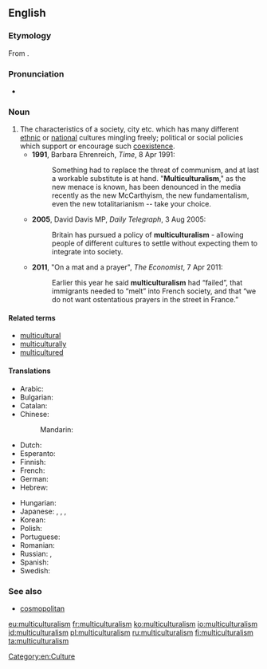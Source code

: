 ==English==
{{was wotd|2011|April|24}}
{{wikipedia}}

===Etymology===
From {{confix|multi|cultural|ism|lang=en}}.

===Pronunciation===
* {{a|UK}} {{IPA|/mʌltɪˈkʌltʃəɹəlɪz(ə)m/|lang=en}}

===Noun===
{{en-noun|~}}

# The characteristics of a society, city etc. which has many different [[ethnic]] or [[national]] cultures mingling freely; political or social policies which support or encourage such [[coexistence]]. {{defdate|from 20th c.}}
#* '''1991''', Barbara Ehrenreich, ''Time'', 8 Apr 1991:
#*: Something had to replace the threat of communism, and at last a workable substitute is at hand. "'''Multiculturalism'''," as the new menace is known, has been denounced in the media recently as the new McCarthyism, the new fundamentalism, even the new totalitarianism -- take your choice.
#* '''2005''', David Davis MP, ''Daily Telegraph'', 3 Aug 2005:
#*: Britain has pursued a policy of '''multiculturalism''' - allowing people of different cultures to settle without expecting them to integrate into society.
#* '''2011''', "On a mat and a prayer", ''The Economist'', 7 Apr 2011:
#*: Earlier this year he said '''multiculturalism''' had “failed”, that immigrants needed to “melt” into French society, and that “we do not want ostentatious prayers in the street in France.”

====Related terms====
* [[multicultural]]
* [[multiculturally]]
* [[multicultured]]

====Translations====
{{trans-top|societal idea}}
* Arabic: {{t|ar|اَلتَّعَدُّدِيَّة اَلثَّقَافِيَّة|f|tr=at-taʿaddudiyya ṯ-ṯaqāfiyya}}
* Bulgarian: {{t|bg|мултикултурализъм|m|tr=mùltikulturalízǎm}}
* Catalan: {{t+|ca|multiculturalisme|m}}
* Chinese:
*: Mandarin: {{t|cmn|多元文化|tr=duōyuán wénhuà|sc=Hani}}
* Dutch: {{t|nl|multiculturalisme|n}}
* Esperanto: {{t|eo|multkulturismo}}
* Finnish: {{t+|fi|monikulttuurisuus}}
* French: {{t+|fr|multiculturalisme|m}}
* German: {{t+|de|Multikulturalismus|m}}
* Hebrew: {{t|he|רב-תרבותיות}}
{{trans-mid}}
* Hungarian: {{t|hu|multikulturalizmus}}
* Japanese: {{t|ja|多元文化論|tr=たげんぶんかろん, tagen-bunka-ron}}, {{t|ja|多文化|tr=たぶんか, ta-bunka}}, {{t+|ja|多文化主義|tr=たぶんかしゅぎ, tabunkashugi}}, {{t|ja|マルチカルチュラリズム|tr=maruchikaruchurarizumu}}
* Korean: {{t|ko|다문화주의|tr=damunhwajuui}}
* Polish: {{t+|pl|wielokulturowość|f}}
* Portuguese: {{t|pt|multiculturalismo|m}}
* Romanian: {{t|ro|multiculturalism}}
* Russian: {{t|ru|многокульту́рность|f}}, {{t|ru|мультикультурали́зм|m}}
* Spanish: {{t|es|multiculturalismo|m}}
* Swedish: {{t|sv|multikulturalism|c}}
{{trans-bottom}}

===See also===
* [[cosmopolitan]]

[[Category:en:Culture]]

[[eu:multiculturalism]]
[[fr:multiculturalism]]
[[ko:multiculturalism]]
[[io:multiculturalism]]
[[id:multiculturalism]]
[[pl:multiculturalism]]
[[ru:multiculturalism]]
[[fi:multiculturalism]]
[[ta:multiculturalism]]